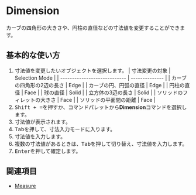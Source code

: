 
# Dimension

<Reference shortcut="Shift + =" command="Dimension" button="" />

カーブの四角形の大きさや、円柱の直径などの寸法値を変更することができます。

## 基本的な使い方

1. 寸法値を変更したいオブジェクトを選択します。
    | 寸法変更の対象               | Selection Mode |
    | ---------------------------- | -------------- |
    | カーブの四角形の2辺の長さ    | Edge           |
    | カーブの円、円弧の直径       | Edge           |
    | 円柱の直径                   | Face           |
    | 球の直径                     | Solid          |
    | 立方体の3辺の長さ            | Solid          |
    | ソリッドのフィレットの大きさ | Face           |
    | ソリッドの平面間の距離       | Face           |
2. <kbd>Shift + =</kbd>を押すか、コマンドパレットから**Dimension**コマンドを選択します。
3. 寸法値が表示されます。
4. <kbd>Tab</kbd>を押して、寸法入力モードに入ります。
5. 寸法値を入力します。
6. 複数の寸法値があるときは、<kbd>Tab</kbd>を押して切り替え、寸法値を入力します。
7. <kbd>Enter</kbd>を押して確定します。

<VideoPlayer fileName="dimension"/>

## 関連項目
- [Measure](measure)
